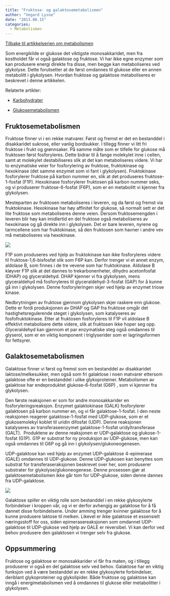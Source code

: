 ```yaml
---
title: "Fruktose- og galaktosemetabolismen"
author: "Vegard Lysne"
date: "2013.08.15"
categories: 
  - Metabolismen
---
```


[Tilbake til artikkelserien om metabolismen](../../metabolismen.html)

Som energikilde er glukose det viktigste monosakkaridet, men fra kostholdet får vi også galaktose og fruktose. Vi har ikke egne enzymer som kan produsere energi direkte fra disse, men begge kan metaboliseres ved glykolyse. Dette forutsetter at de først omdannes til glukose eller en annen metabolitt i glykolysen. Hvordan fruktose og galaktose metaboliseres er beskrevet i denne artikkelen.

Relaterte artikler:

-   [Karbohydrater](../naeringsstoffer/karbohydrater.qmd)

-   [Glukosemetabolismen](glukosemetabolismen.qmd)

## Fruktosemetabolismen

Fruktose finner vi i en rekke matvarer. Først og fremst er det en bestanddel i disakkaridet sukrose, eller vanlig bordsukker. I tillegg finner vi litt fri fruktose i frukt og grønnsaker. På samme måte som er tilfelle for glukose må fruktosen først fosforyleres. Dette bidrar til å fange molekylet inne i cellen, samt at molekylet destabiliseres slik at det kan metaboliseres videre. Vi har to enzymatiske veier for fosforylering av fruktose, fruktokinase og hexokinase (det samme enzymet som vi fant i glykolysen). Fruktokinase fosforylerer fruktose på karbon nummer en, slik at det produseres fruktose-1-fosfat (F1P). Hexokinase fosforylerer fruktosen på karbon nummer seks, og vi produserer fruktose-6-fosfat (F6P), som er en metabolitt vi kjenner fra glykolysen.

Mesteparten av fruktosen metaboliseres i leveren, og da først og fremst via fruktokinase. Hexokinase har høy affinitet for glukose, så normalt sett er det lite fruktose som metaboliseres denne veien. Dersom fruktosemengden i leveren blir høy kan imidlertid en del fruktose også metaboliseres av hexokinase og gå direkte inn i glykolysen. Det er bare leveren, nyrene og tarmcellene som har fruktokinase, så den fruktosen som havner i andre vev må metaboliseres via hexokinase.

![](images/clipboard-3474530281.png)

F1P som produseres ved hjelp av fruktokinase kan ikke fosforyleres videre til fruktose-1,6-bisfosfat slik som F6P kan. Derfor trenger vi et annet enzym, aldolase B, som finnes i de tre vevene som har fruktokinase. Aldolase B kløyver F1P slik at det dannes to trekarbonenheter, dihydro acetonfosfat (DHAP) og glyceraldehyd. DHAP kjenner vi fra glykolysen, mens glyceraldehyd må fosforyleres til glyceraldehyd-3-fosfat (GAP) for å kunne gå inn i glykolysen. Denne fosforyleringen skjer ved hjelp av enzymet triose kinase.

Nedbrytningen av fruktose gjennom glykolysen skjer raskere enn glukose. Dette er fordi produksjonen av DHAP og GAP fra fruktose omgår det hastighetsregulerende steget i glykolysen, som katalyseres av fosfofruktokinase. Etter at fruktosen fosforyleres til F1P vil aldolase B effektivt metabolisere dette videre, slik at fruktosen ikke hoper seg opp. Glyceraldehyd kan gjennom et par enzymatiske steg også omdannes til glyserol, som er en viktig komponent i triglyserider som er lagringsformen for fettsyrer.

## Galaktosemetabolismen

Galaktose finner vi først og fremst som en bestanddel av disakkaridet laktose/melkesukker, men også som fri galaktose i noen matvarer ettersom galaktose ofte er en bestanddel i ulike glykoproteiner. Metabolismen av galaktose har endeproduktet glukose-6-fosfat (G6P) , som vi kjenner fra glykolysen.

Den første reaksjonen er som for andre monosakkarider en fosforyleringsreaksjon. Enzymet galaktokinase (GALK) fosforylerer galaktosen på karbon nummer en, og vi får galaktose-1-fosfat. I den neste reaksjonen reagerer galaktose-1-fosfat med UDP-glukose, som er et glukosemolekyl koblet til uridin difosfat (UDP). Denne reaksjonen katalyseres av transferaseenzymet galaktose-1-fosfat uridyltransferase (GALT).  Produktene av denne reaksjonen er UDP-galaktose og glukose-1-fosfat (G1P). G1P er substrat for ny produksjon av UDP-glukose, men kan også omdannes til G6P og gå inn i glykolysen/glukoneogenesen.

UDP-galaktose kan ved hjelp av enzymet UDP-galaktose 4-epimerase (GALE) omdannes til UDP-glukose. Denne UDP-glukosen kan benyttes som substrat for transferaseraksjonen beskrevet over her, som produserer substrater for glykolyse/glukoneogenese. Denne prosessen gjør at galaktosemetabolismen ikke går tom for UDP-glukose, siden denne dannes fra UDP-galaktose.

![](images/clipboard-3559805700.png)

Galaktose spiller en viktig rolle som bestanddel i en rekke glykosylerte forbindelser i kroppen vår, og vi er derfor avhengig av galaktose for å få dannet disse forbindelsene. Under amming trenger kvinner galaktose for å kunne produsere laktose til melken. Likevel er ikke galaktose et essensielt næringsstoff for oss, siden epimerasereaksjonen som omdannet UDP-galaktose til UDP-glukose ved hjelp av GALE er reversibel. Vi kan derfor ved behov produsere den galaktosen vi trenger selv fra glukose.

## Oppsummering

Fruktose og galaktose er monosakkarider vi får fra maten, og i tillegg produserer vi også en del galaktose selv ved behov. Galaktose har en viktig funksjon ved å være bestanddel av en rekke glykosylerte forbindelser, deriblant glykoproteiner og glykolipider. Både fruktose og galaktose kan inngå i energimetabolismen ved å omdannes til glukose eller metabolitter i glykolysen.
